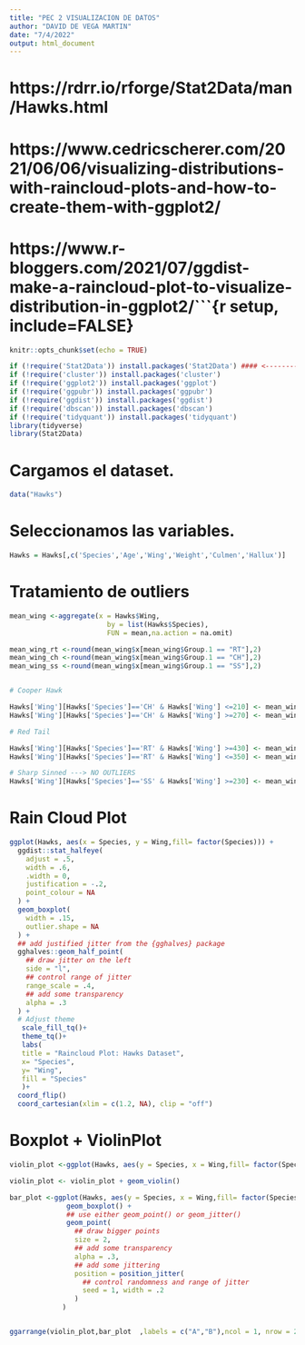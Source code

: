 ---
title: "PEC 2 VISUALIZACION DE DATOS"
author: "DAVID DE VEGA MARTIN"
date: "7/4/2022"
output: html_document
---

# https://rdrr.io/rforge/Stat2Data/man/Hawks.html
# https://www.cedricscherer.com/2021/06/06/visualizing-distributions-with-raincloud-plots-and-how-to-create-them-with-ggplot2/
# https://www.r-bloggers.com/2021/07/ggdist-make-a-raincloud-plot-to-visualize-distribution-in-ggplot2/```{r setup, include=FALSE}

```{r}
knitr::opts_chunk$set(echo = TRUE)
```
```{r message= FALSE, warning=FALSE}
if (!require('Stat2Data')) install.packages('Stat2Data') #### <--------- libreria que contiene el dataset.
if (!require('cluster')) install.packages('cluster')
if (!require('ggplot2')) install.packages('ggplot')
if (!require('ggpubr')) install.packages('ggpubr')
if (!require('ggdist')) install.packages('ggdist')
if (!require('dbscan')) install.packages('dbscan')
if (!require('tidyquant')) install.packages('tidyquant')
library(tidyverse)
library(Stat2Data)

```

# Cargamos el dataset.
```{r}
data("Hawks")
```

# Seleccionamos las variables.
```{r}
Hawks = Hawks[,c('Species','Age','Wing','Weight','Culmen','Hallux')]
```

# Tratamiento de outliers 


```{r message= FALSE, warning=FALSE}
mean_wing <-aggregate(x = Hawks$Wing,                
                        by = list(Hawks$Species),           
                        FUN = mean,na.action = na.omit) 

mean_wing_rt <-round(mean_wing$x[mean_wing$Group.1 == "RT"],2)
mean_wing_ch <-round(mean_wing$x[mean_wing$Group.1 == "CH"],2)
mean_wing_ss <-round(mean_wing$x[mean_wing$Group.1 == "SS"],2)


# Cooper Hawk

Hawks['Wing'][Hawks['Species']=='CH' & Hawks['Wing'] <=210] <- mean_wing_ch
Hawks['Wing'][Hawks['Species']=='CH' & Hawks['Wing'] >=270] <- mean_wing_ch

# Red Tail

Hawks['Wing'][Hawks['Species']=='RT' & Hawks['Wing'] >=430] <- mean_wing_rt
Hawks['Wing'][Hawks['Species']=='RT' & Hawks['Wing'] <=350] <- mean_wing_rt

# Sharp Sinned ---> NO OUTLIERS
Hawks['Wing'][Hawks['Species']=='SS' & Hawks['Wing'] >=230] <- mean_wing_ss
```


# Rain Cloud Plot

```{r message= FALSE, warning=FALSE}
ggplot(Hawks, aes(x = Species, y = Wing,fill= factor(Species))) + 
  ggdist::stat_halfeye(
    adjust = .5, 
    width = .6, 
    .width = 0, 
    justification = -.2, 
    point_colour = NA
  ) + 
  geom_boxplot(
    width = .15, 
    outlier.shape = NA
  ) +
  ## add justified jitter from the {gghalves} package
  gghalves::geom_half_point(
    ## draw jitter on the left
    side = "l", 
    ## control range of jitter
    range_scale = .4, 
    ## add some transparency
    alpha = .3
  ) +
  # Adjust theme
   scale_fill_tq()+
   theme_tq()+
   labs(
   title = "Raincloud Plot: Hawks Dataset",
   x= "Species",
   y= "Wing",
   fill = "Species"
   )+
  coord_flip()
  coord_cartesian(xlim = c(1.2, NA), clip = "off")
```


# Boxplot + ViolinPlot



```{r message= FALSE, warning=FALSE}


violin_plot <-ggplot(Hawks, aes(y = Species, x = Wing,fill= factor(Species))) 

violin_plot <- violin_plot + geom_violin()

bar_plot <-ggplot(Hawks, aes(y = Species, x = Wing,fill= factor(Species))) + 
              geom_boxplot() +
              ## use either geom_point() or geom_jitter()
              geom_point(
                ## draw bigger points
                size = 2,
                ## add some transparency
                alpha = .3,
                ## add some jittering
                position = position_jitter(
                  ## control randomness and range of jitter
                  seed = 1, width = .2
                )
             )


ggarrange(violin_plot,bar_plot  ,labels = c("A","B"),ncol = 1, nrow = 2)

```








